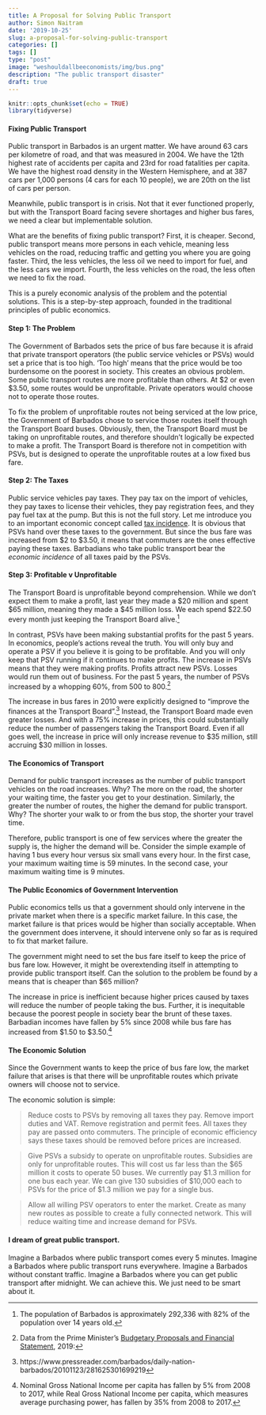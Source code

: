 ```yaml
---
title: A Proposal for Solving Public Transport
author: Simon Naitram
date: '2019-10-25'
slug: a-proposal-for-solving-public-transport
categories: []
tags: []
type: "post"
image: "weshouldallbeeconomists/img/bus.png"
description: "The public transport disaster"
draft: true
---
```


```r
knitr::opts_chunk$set(echo = TRUE)
library(tidyverse)
```


#### Fixing Public Transport

Public transport in Barbados is an urgent matter. We have around 63 cars per kilometre of road, and that was measured in 2004. We have the 12th highest rate of accidents per capita and 23rd for road fatalities per capita. We have the highest road density in the Western Hemisphere, and at 387 cars per 1,000 persons (4 cars for each 10 people), we are 20th on the list of cars per person. 

Meanwhile, public transport is in crisis. Not that it ever functioned properly, but with the Transport Board facing severe shortages and higher bus fares, we need a clear but implementable solution.

What are the benefits of fixing public transport? First, it is cheaper. Second, public transport means more persons in each vehicle, meaning less vehicles on the road, reducing traffic and getting you where you are going faster. Third, the less vehicles, the less oil we need to import for fuel, and the less cars we import. Fourth, the less vehicles on the road, the less often we need to fix the road.

This is a purely economic analysis of the problem and the potential solutions. This is a step-by-step approach, founded in the traditional principles of public economics.

#### Step 1: The Problem
The Government of Barbados sets the price of bus fare because it is afraid that private transport operators (the public service vehicles or PSVs) would set a price that is too high. ‘Too high’ means that the price would be too burdensome on the poorest in society. 
This creates an obvious problem. Some public transport routes are more profitable than others. At $2 or even $3.50, some routes would be unprofitable. Private operators would choose not to operate those routes. 

To fix the problem of unprofitable routes not being serviced at the low price, the Government of Barbados chose to service those routes itself through the Transport Board buses. Obviously, then, the Transport Board must be taking on unprofitable routes, and therefore shouldn’t logically be expected to make a profit. The Transport Board is therefore not in competition with PSVs, but is designed to operate the unprofitable routes at a low fixed bus fare.

#### Step 2: The Taxes

Public service vehicles pay taxes. They pay tax on the import of vehicles, they pay taxes to license their vehicles, they pay registration fees, and they pay fuel tax at the pump. But this is not the full story. Let me introduce you to an important economic concept called [tax incidence](https://en.wikipedia.org/wiki/Tax_incidence){target="_blank"}. It is obvious that PSVs hand over these taxes to the government. But since the bus fare was increased from $2 to $3.50, it means that commuters are the ones effective paying these taxes. Barbadians who take public transport bear the *economic incidence* of all taxes paid by the PSVs.

#### Step 3: Profitable v Unprofitable
The Transport Board is unprofitable beyond comprehension. While we don’t expect them to make a profit, last year they made a \$20 million and spent \$65 million, meaning they made a \$45 million loss. We each spend \$22.50 every month just keeping the Transport Board alive.[^3]

In contrast, PSVs have been making substantial profits for the past 5 years. In economics, people’s actions reveal the truth. You will only buy and operate a PSV if you believe it is going to be profitable. And you will only keep that PSV running if it continues to make profits. The increase in PSVs means that they were making profits. Profits attract new PSVs. Losses would run them out of business. For the past 5 years, the number of PSVs increased by a whopping 60%, from 500 to 800.[^2]

The increase in bus fares in 2010 were explicitly designed to “improve the finances at the Transport Board".[^4] Instead, the Transport Board made even greater losses. And with a 75% increase in prices, this could substantially reduce the number of passengers taking the Transport Board. Even if all goes well, the increase in price will only increase revenue to \$35 million, still accruing $30 million in losses. 

#### The Economics of Transport
Demand for public transport increases as the number of public transport vehicles on the road increases. Why? The more on the road, the shorter your waiting time, the faster you get to your destination. Similarly, the greater the number of routes, the higher the demand for public transport. Why? The shorter your walk to or from the bus stop, the shorter your travel time. 

Therefore, public transport is one of few services where the greater the supply is, the higher the demand will be. Consider the simple example of having 1 bus every hour versus six small vans every hour. In the first case, your maximum waiting time is 59 minutes. In the second case, your maximum waiting time is 9 minutes.

#### The Public Economics of Government Intervention
Public economics tells us that a government should only intervene in the private market when there is a specific market failure. In this case, the market failure is that prices would be higher than socially acceptable. When the government does intervene, it should intervene only so far as is required to fix that market failure.

The government might need to set the bus fare itself to keep the price of bus fare low. However, it might be overextending itself in attempting to provide public transport itself. Can the solution to the problem be found by a means that is cheaper than $65 million? 

The increase in price is inefficient because higher prices caused by taxes will reduce the number of people taking the bus. Further, it is inequitable because the poorest people in society bear the brunt of these taxes. Barbadian incomes have fallen by 5% since 2008 while bus fare has increased from \$1.50 to \$3.50.[^1]

#### The Economic Solution
Since the Government wants to keep the price of bus fare low, the market failure that arises is that there will be unprofitable routes which private owners will choose not to service.

The economic solution is simple:

> Reduce costs to PSVs by removing all taxes they pay. Remove import duties and VAT. Remove registration and permit fees. All taxes they pay are passed onto commuters. The principle of economic efficiency says these taxes should be removed before prices are increased.

> Give PSVs a subsidy to operate on unprofitable routes. Subsidies are only for unprofitable routes. This will cost us far less than the \$65 million it costs to operate 50 buses. We currently pay \$1.3 million for one bus each year. We can give 130 subsidies of \$10,000 each to PSVs for the price of \$1.3 million we pay for a single bus.

> Allow all willing PSV operators to enter the market. Create as many new routes as possible to create a fully connected network. This will reduce waiting time and increase demand for PSVs.

#### I dream of great public transport.

Imagine a Barbados where public transport comes every 5 minutes. Imagine a Barbados where public transport runs everywhere. Imagine a Barbados without constant traffic. Imagine a Barbados where you can get public transport after midnight. We can achieve this. We just need to be smart about it.


[^1]: Nominal Gross National Income per capita has fallen by 5% from 2008 to 2017, while Real Gross National Income per capita, which measures average purchasing power, has fallen by 35% from 2008 to 2017.
[^2]: Data from the Prime Minister's [Budgetary Proposals and Financial Statement](https://www.barbadosparliament.com/uploads/quick_link/5a709209b6611c1aea0ffd80493bae99.pdf){target="_blank"}, 2019: 
[^3]: The population of Barbados is approximately 292,336 with 82% of the population over 14 years old.
[^4]: https://www.pressreader.com/barbados/daily-nation-barbados/20101123/281625301699219
[^5]: Image by <a href="https://pixabay.com/users/mohamed_hassan-5229782/?utm_source=link-attribution&amp;utm_medium=referral&amp;utm_campaign=image&amp;utm_content=2776732">Mohamed Hassan</a> from <a href="https://pixabay.com/?utm_source=link-attribution&amp;utm_medium=referral&amp;utm_campaign=image&amp;utm_content=2776732">Pixabay</a>

